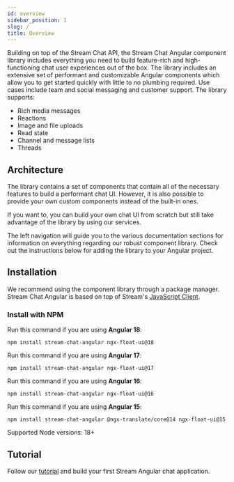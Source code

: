 ```yaml
---
id: overview
sidebar_position: 1
slug: /
title: Overview
---
```


Building on top of the Stream Chat API, the Stream Chat Angular component library includes everything you need to build feature-rich and high-functioning chat user experiences out of the box.
The library includes an extensive set of performant and customizable Angular components which allow you to get started quickly with little to no plumbing required.
Use cases include team and social messaging and customer support. The library supports:

- Rich media messages
- Reactions
- Image and file uploads
- Read state
- Channel and message lists
- Threads

## Architecture

The library contains a set of components that contain all of the necessary features to build a performant chat UI. However, it is also possible to provide your own custom components instead of the built-in ones.

If you want to, you can build your own chat UI from scratch but still take advantage of the library by using our services.

The left navigation will guide you to the various documentation sections for information on everything regarding our robust component library. Check out the instructions below for adding the library to your Angular project.

## Installation

We recommend using the component library through a package manager. Stream Chat Angular is based on top of Stream's [JavaScript Client](https://getstream.io/chat/docs/javascript/?language=javascript).

### Install with NPM

Run this command if you are using **Angular 18**:

```shell
npm install stream-chat-angular ngx-float-ui@18
```

Run this command if you are using **Angular 17**:

```shell
npm install stream-chat-angular ngx-float-ui@17
```

Run this command if you are using **Angular 16**:

```shell
npm install stream-chat-angular ngx-float-ui@16
```

Run this command if you are using **Angular 15**:

```shell
npm install stream-chat-angular @ngx-translate/core@14 ngx-float-ui@15
```

Supported Node versions: 18+

## Tutorial

Follow our [tutorial](https://getstream.io/chat/angular/tutorial/) and build your first Stream Angular chat application.
